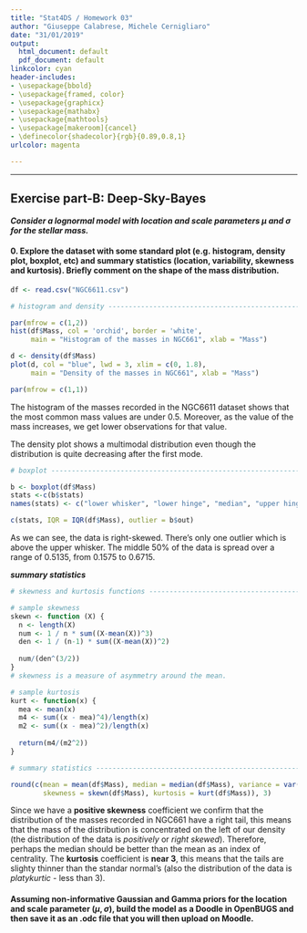 ```yaml
---
title: "Stat4DS / Homework 03"
author: "Giuseppe Calabrese, Michele Cernigliaro"
date: "31/01/2019"
output:
  html_document: default
  pdf_document: default
linkcolor: cyan
header-includes:
- \usepackage{bbold}
- \usepackage{framed, color}
- \usepackage{graphicx}
- \usepackage{mathabx}
- \usepackage{mathtools}
- \usepackage[makeroom]{cancel}
- \definecolor{shadecolor}{rgb}{0.89,0.8,1}
urlcolor: magenta

---
```


---

Exercise part-B: Deep-Sky-Bayes
----------


***Consider a lognormal model with location and scale parameters $\mu$ and $\sigma$ for the stellar mass.***


#### 0. Explore the dataset with some standard plot (e.g. histogram, density plot, boxplot, etc) and summary statistics (location, variability, skewness and kurtosis). Briefly comment on the shape of the mass distribution.


```r
df <- read.csv("NGC6611.csv")

# histogram and density ---------------------------------------------------

par(mfrow = c(1,2))
hist(df$Mass, col = 'orchid', border = 'white',
     main = "Histogram of the masses in NGC661", xlab = "Mass")

d <- density(df$Mass)
plot(d, col = "blue", lwd = 3, xlim = c(0, 1.8),
     main = "Density of the masses in NGC661", xlab = "Mass")

par(mfrow = c(1,1))

```

The histogram of the masses recorded in the NGC6611 dataset shows that 
the most common mass values are under 0.5. Moreover, as the value of the mass
increases, we get lower observations for that value. 

The density plot shows a multimodal distribution even though the distribution is quite decreasing after the first mode.

```r
# boxplot -----------------------------------------------------------------

b <- boxplot(df$Mass)
stats <-c(b$stats)
names(stats) <- c("lower whisker", "lower hinge", "median", "upper hinge", "upper whisker")

c(stats, IQR = IQR(df$Mass), outlier = b$out)

```

As we can see, the data is right-skewed. There's only one outlier which is above the upper whisker. The middle 50% of the data is spread over a range of 0.5135, from 0.1575 to 0.6715.

***summary statistics***

```r
# skewness and kurtosis functions -----------------------------------------

# sample skewness
skewn <- function (X) {
  n <- length(X)
  num <- 1 / n * sum((X-mean(X))^3)
  den <- 1 / (n-1) * sum((X-mean(X))^2)
    
  num/(den^(3/2))
}
# skewness is a measure of asymmetry around the mean.

# sample kurtosis
kurt <- function(x) {
  mea <- mean(x)
  m4 <- sum((x - mea)^4)/length(x)
  m2 <- sum((x - mea)^2)/length(x) 
  
  return(m4/(m2^2))
}

# summary statistics ------------------------------------------------------

round(c(mean = mean(df$Mass), median = median(df$Mass), variance = var(df$Mass), 
        skewness = skewn(df$Mass), kurtosis = kurt(df$Mass)), 3)

```


Since we have a **positive skewness** coefficient we confirm that the distribution of the masses recorded in NGC661 have a right tail, this means that the mass of the distribution is concentrated on the left of our density (the distribution of the data is *positively* or *right skewed*). Therefore, perhaps the median should be better than the mean as an index of centrality. The **kurtosis** coefficient is **near 3**, this means that the tails are slighty thinner than the standar normal's (also the distribution of the data is _platykurtic_ - less than 3).

#### Assuming non-informative Gaussian and Gamma priors for the location and scale parameter ($\mu,\sigma$), build the model as a Doodle in OpenBUGS and then save it as an .odc file that you will then upload on Moodle.
